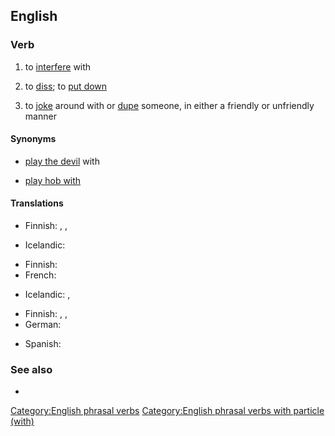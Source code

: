 ==English==

===Verb===
{{head|en|verb}}

# {{lb|en|idiomatic}} to [[interfere]] with
#: {{ux|en|Don't '''mess with''' the controls. I just got everything adjusted correctly.}}
# {{lb|en|idiomatic}} to [[diss]]; to [[put down]]
#: {{ux|en|Hey! Quit '''messing with''' my brother.}}
# {{lb|en|idiomatic}} to [[joke]] around with or [[dupe]] someone, in either a friendly or unfriendly manner
#: {{ux|en|Don't worry, I'm just '''messing with''' you.}}

====Synonyms====
* {{qualifier|obsolete}} [[play the devil]] with
* {{qualifier|UK|rustic US}} [[play hob with]]

====Translations====
{{trans-top|to interfere with}}
* Finnish: {{t+|fi|touhuilla}}, {{t|fi|temppuilla}}, {{t+|fi|sählätä}}
{{trans-mid}}
* Icelandic: {{t|is|blanda sér í}}
{{trans-bottom}}

{{trans-top|to diss}}
* Finnish: {{t+|fi|parjata}}
* French: {{t+|fr|chercher}}
{{trans-mid}}
* Icelandic: {{t+|is|abbast}}, {{t+|is|abbast upp á}}
{{trans-bottom}}

{{trans-top|to joke with}}
* Finnish: {{t+|fi|pelleillä}}, {{t+|fi|pilailla}}, {{t+|fi|vitsailla}}
* German: {{t+|de|verarschen}}
{{trans-mid}}
* Spanish: {{t+|es|huevear}} {{qualifier|Chile}}
{{trans-bottom}}

===See also===
* {{l|en|mess around}}

[[Category:English phrasal verbs]]
[[Category:English phrasal verbs with particle (with)]]